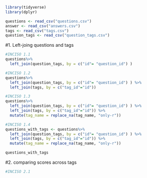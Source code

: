 
```r
library(tidyverse)
library(dplyr)

questions <- read_csv("questions.csv")
answer <- read_csv("answers.csv")
tags <- read_csv("tags.csv")
question_tags <- read_csv("question_tags.csv")
```
#1. Left-joing questions and tags

```r

#INCISO 1.1
questions%>%
  left_join(question_tags, by = c("id"= "question_id") )

#INCISO 1.2
questions%>%
  left_join(question_tags, by = c("id"= "question_id") ) %>%
  left_join(tags, by = c("tag_id"="id"))

#INCISO 1.3
questions%>%
  left_join(question_tags, by = c("id"= "question_id") ) %>%
  left_join(tags, by = c("tag_id"="id")) %>%
  mutate(tag_name = replace_na(tag_name, "only-r"))

#INCISO 1.4
questions_with_tags <- questions%>%
  left_join(question_tags, by = c("id"= "question_id") ) %>%
  left_join(tags, by = c("tag_id"="id")) %>%
  mutate(tag_name = replace_na(tag_name, "only-r"))

questions_with_tags


```
#2. comparing scores across tags
```r
#INCISO 2.1

```


